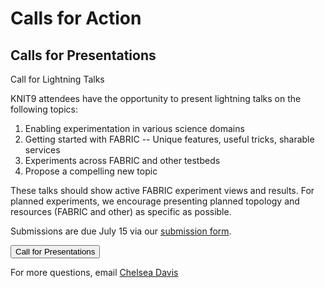 
# Calls for Action

## Calls for Presentations
Call for Lightning Talks

KNIT9 attendees have the opportunity to present lightning talks on the following topics:

1.  Enabling experimentation in various science domains
2.  Getting started with FABRIC -- Unique features, useful tricks, sharable services
3.  Experiments across FABRIC and other testbeds
4.  Propose a compelling new topic

These talks should show active FABRIC experiment views and results. For planned experiments, we encourage presenting planned topology and resources (FABRIC and other) as specific as possible.

Submissions are due July 15 via our [submission form](https://docs.google.com/forms/d/1x-JXFHXTNgN6-wkqcoBcnFNAvkPdRSCIrX_poPTXazw/viewform?edit_requested=true).

<div class="button-container">
<Button linkto="https://docs.google.com/forms/d/1x-JXFHXTNgN6-wkqcoBcnFNAvkPdRSCIrX_poPTXazw/viewform?edit_requested=true">Call for Presentations</Button>
</div>

For more questions, email [Chelsea Davis](mailto:cdavis@renci.org)